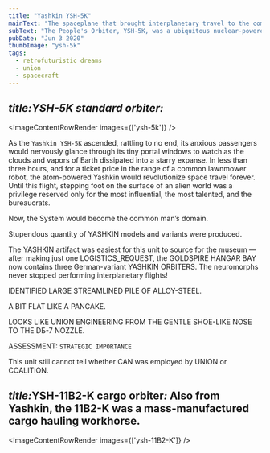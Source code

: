 ```yaml
---
title: "Yashkin YSH-5K"
mainText: "The spaceplane that brought interplanetary travel to the common man."
subText: "The People's Orbiter, YSH-5K, was a ubiquitous nuclear-powered space shuttle that ferried people and cargo."
pubDate: "Jun 3 2020"
thumbImage: "ysh-5k"
tags:
  - retrofuturistic dreams
  - union
  - spacecraft
---
```



## <i>title:YSH-5K standard orbiter:</i>

<ImageContentRowRender 
  images={['ysh-5k']}
/>

As the `Yashkin YSH-5K` ascended, rattling to no end, its anxious passengers would nervously glance through its tiny portal windows to watch as the clouds and vapors of Earth dissipated into a starry expanse. In less than three hours, and for a ticket price in the range of a common lawnmower robot, the atom-powered Yashkin would revolutionize space travel forever. Until this flight, stepping foot on the surface of an alien world was a privilege reserved only for the most influential, the most talented, and the bureaucrats. 

Now, the System would become the common man’s domain.

<QuoteContentRowRender author={AuthorUniserve} left>
Stupendous quantity of YASHKIN models and variants were produced. 

The YASHKIN artifact was easiest for this unit to source for the museum — after making just one LOGISTICS_REQUEST, the GOLDSPIRE HANGAR BAY now contains three German-variant YASHKIN ORBITERS. The neuromorphs never stopped performing interplanetary flights!
</QuoteContentRowRender>

<QuoteContentRowRender author={AuthorCAN}>
IDENTIFIED LARGE STREAMLINED PILE OF ALLOY-STEEL.

A BIT FLAT LIKE A PANCAKE.

LOOKS LIKE UNION ENGINEERING FROM THE GENTLE SHOE-LIKE NOSE TO THE DБ-7 NOZZLE. 

ASSESSMENT: `STRATEGIC IMPORTANCE`
</QuoteContentRowRender>

<QuoteContentRowRender author={AuthorUniserve} left>
This unit still cannot tell whether CAN was employed by UNION or COALITION.
</QuoteContentRowRender>

## <span class="short"><i>title:</i>YSH-11B2-K cargo orbiter<i>:</i></span> Also from Yashkin, the 11B2-K was a mass-manufactured cargo hauling workhorse.

<ImageContentRowRender 
  images={['ysh-11B2-K']}
/>

